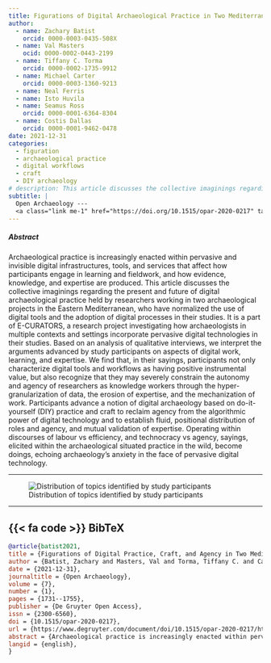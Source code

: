 ```yaml
---
title: Figurations of Digital Archaeological Practice in Two Mediterranean Fieldwork Projects
author: 
  - name: Zachary Batist
    orcid: 0000-0003-0435-508X
  - name: Val Masters
    ocid: 0000-0002-0443-2199
  - name: Tiffany C. Torma
    orcid: 0000-0002-1735-9912
  - name: Michael Carter
    orcid: 0000-0003-1360-9213
  - name: Neal Ferris
  - name: Isto Huvila
  - name: Seamus Ross
    orcid: 0000-0001-6364-8304
  - name: Costis Dallas
    orcid: 0000-0001-9462-0478
date: 2021-12-31
categories:
  - figuration
  - archaeological practice
  - digital workflows
  - craft
  - DIY archaeology
# description: This article discusses the collective imaginings regarding the present and future of digital archaeological practice held by researchers working in two archaeological projects in the Eastern Mediterranean, who have normalized the use of digital tools and the adoption of digital processes in their studies.
subtitle: |
  Open Archaeology --- 
  <a class="link me-1" href="https://doi.org/10.1515/opar-2020-0217" target="_blank_" rel="external">10.1515/opar-2020-0217</a>
---
```

##### Abstract
Archaeological practice is increasingly enacted within pervasive and invisible digital infrastructures, tools, and services that affect how participants engage in learning and fieldwork, and how evidence, knowledge, and expertise are produced. This article discusses the collective imaginings regarding the present and future of digital archaeological practice held by researchers working in two archaeological projects in the Eastern Mediterranean, who have normalized the use of digital tools and the adoption of digital processes in their studies. It is a part of E-CURATORS, a research project investigating how archaeologists in multiple contexts and settings incorporate pervasive digital technologies in their studies. Based on an analysis of qualitative interviews, we interpret the arguments advanced by study participants on aspects of digital work, learning, and expertise. We find that, in their sayings, participants not only characterize digital tools and workflows as having positive instrumental value, but also recognize that they may severely constrain the autonomy and agency of researchers as knowledge workers through the hyper-granularization of data, the erosion of expertise, and the mechanization of work. Participants advance a notion of digital archaeology based on do-it-yourself (DIY) practice and craft to reclaim agency from the algorithmic power of digital technology and to establish fluid, positional distribution of roles and agency, and mutual validation of expertise. Operating within discourses of labour vs efficiency, and technocracy vs agency, sayings, elicited within the archaeological situated practice in the wild, become doings, echoing archaeology’s anxiety in the face of pervasive digital technology.

---

![Distribution of topics identified by study participants](topics-identified.jpg)

---

::: {.callout-note collapse=true icon=false}
## {{< fa code >}} BibTeX

```BibTeX
@article{batist2021,
title = {Figurations of Digital Practice, Craft, and Agency in Two Mediterranean Fieldwork Projects},
author = {Batist, Zachary and Masters, Val and Torma, Tiffany C. and Carter, Michael and Ferris, Neal and Huvila, Isto and Ross, Seamus and Dallas, Costis},
date = {2021-12-31},
journaltitle = {Open Archaeology},
volume = {7},
number = {1},
pages = {1731--1755},
publisher = {De Gruyter Open Access},
issn = {2300-6560},
doi = {10.1515/opar-2020-0217},
url = {https://www.degruyter.com/document/doi/10.1515/opar-2020-0217/html},
abstract = {Archaeological practice is increasingly enacted within pervasive and invisible digital infrastructures, tools, and services that affect how participants engage in learning and fieldwork, and how evidence, knowledge, and expertise are produced. This article discusses the collective imaginings regarding the present and future of digital archaeological practice held by researchers working in two archaeological projects in the Eastern Mediterranean, who have normalized the use of digital tools and the adoption of digital processes in their studies. It is a part of E-CURATORS, a research project investigating how archaeologists in multiple contexts and settings incorporate pervasive digital technologies in their studies. Based on an analysis of qualitative interviews, we interpret the arguments advanced by study participants on aspects of digital work, learning, and expertise. We find that, in their sayings, participants not only characterize digital tools and workflows as having positive instrumental value, but also recognize that they may severely constrain the autonomy and agency of researchers as knowledge workers through the hyper-granularization of data, the erosion of expertise, and the mechanization of work. Participants advance a notion of digital archaeology based on do-it-yourself (DIY) practice and craft to reclaim agency from the algorithmic power of digital technology and to establish fluid, positional distribution of roles and agency, and mutual validation of expertise. Operating within discourses of labour vs efficiency, and technocracy vs agency, sayings, elicited within the archaeological situated practice in the wild, become doings, echoing archaeology’s anxiety in the face of pervasive digital technology.},
langid = {english},
}
```
:::
